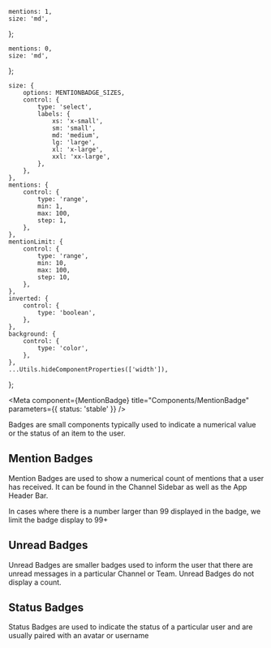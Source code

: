 

    mentions: 1,
    size: 'md',
};

    mentions: 0,
    size: 'md',
};

    size: {
        options: MENTIONBADGE_SIZES,
        control: {
            type: 'select',
            labels: {
                xs: 'x-small',
                sm: 'small',
                md: 'medium',
                lg: 'large',
                xl: 'x-large',
                xxl: 'xx-large',
            },
        },
    },
    mentions: {
        control: {
            type: 'range',
            min: 1,
            max: 100,
            step: 1,
        },
    },
    mentionLimit: {
        control: {
            type: 'range',
            min: 10,
            max: 100,
            step: 10,
        },
    },
    inverted: {
        control: {
            type: 'boolean',
        },
    },
    background: {
        control: {
            type: 'color',
        },
    },
    ...Utils.hideComponentProperties(['width']),
};

<Meta component={MentionBadge} title="Components/MentionBadge" parameters={{ status: 'stable' }} />

<Title>Badges</Title>

<Subtitle>
    Badges are small components typically used to indicate a numerical value or the status of an
    item to the user.
</Subtitle>

## Mention Badges

Mention Badges are used to show a numerical count of mentions that a user has received. It can be found in
the Channel Sidebar as well as the App Header Bar.

In cases where there is a number larger than 99 displayed in the badge, we limit the badge display to 99+

## Unread Badges

Unread Badges are smaller badges used to inform the user that there are unread messages in a particular
Channel or Team. Unread Badges do not display a count.

## Status Badges

Status Badges are used to indicate the status of a particular user and are usually paired with an avatar
or username

<Canvas hidden>
    <Story name="Mention Badges" args={mentionBadgeDefaultArgs} argTypes={mentionBadgeArgTypes}>
        {(args) => <MentionBadge {...args} />}
    </Story>
    <Story name="Unread Badges" args={unreadBadgeDefaultArgs} argTypes={mentionBadgeArgTypes}>
        {(args) => <MentionBadge {...args} />}
    </Story>
</Canvas>
